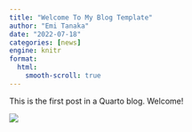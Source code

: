 ```yaml
---
title: "Welcome To My Blog Template"
author: "Emi Tanaka"
date: "2022-07-18"
categories: [news]
engine: knitr
format:
  html:
    smooth-scroll: true
---
```


This is the first post in a Quarto blog. Welcome!

![](thumbnail.jpg)


